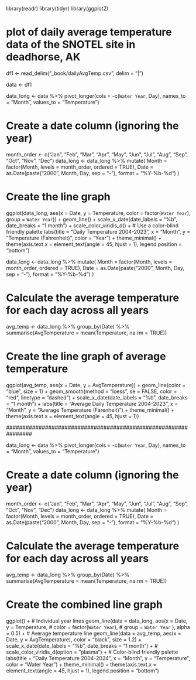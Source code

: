 library(readr)
library(tidyr)
library(ggplot2)

# plot of daily average temperature data of the SNOTEL site in deadhorse, AK

df1 <- read_delim("_book/dailyAvgTemp.csv", delim = "|")

data <- df1

data_long <- data %>%
  pivot_longer(cols = -c(`Water Year`, Day),
               names_to = "Month",
               values_to = "Temperature")

# Create a date column (ignoring the year)
month_order <- c("Jan", "Feb", "Mar", "Apr", "May", "Jun", "Jul", "Aug", "Sep", "Oct", "Nov", "Dec")
data_long <- data_long %>%
  mutate(
    Month = factor(Month, levels = month_order, ordered = TRUE),
    Date = as.Date(paste("2000", Month, Day, sep = "-"), format = "%Y-%b-%d")
  )

# Create the line graph
ggplot(data_long, aes(x = Date, y = Temperature, color = factor(`Water Year`), group = `Water Year`)) +
  geom_line() +
  scale_x_date(date_labels = "%b", date_breaks = "1 month") +
  scale_color_viridis_d() +  # Use a color-blind friendly palette
  labs(title = "Daily Temperature 2004-2023",
       x = "Month",
       y = "Temperature (Fahrenheit)",
       color = "Year") +
  theme_minimal() +
  theme(axis.text.x = element_text(angle = 45, hjust = 1),
        legend.position = "bottom")
        
#####################################################################################

data_long <- data_long %>%
  mutate(
    Month = factor(Month, levels = month_order, ordered = TRUE),
    Date = as.Date(paste("2000", Month, Day, sep = "-"), format = "%Y-%b-%d")
  )

# Calculate the average temperature for each day across all years
avg_temp <- data_long %>%
  group_by(Date) %>%
  summarise(AvgTemperature = mean(Temperature, na.rm = TRUE))

# Create the line graph of average temperature
ggplot(avg_temp, aes(x = Date, y = AvgTemperature)) +
  geom_line(color = "blue", size = 1) +
  geom_smooth(method = "loess", se = FALSE, color = "red", linetype = "dashed") +
  scale_x_date(date_labels = "%b", date_breaks = "1 month") +
  labs(title = "Average Daily Temperature 2004-2023",
       x = "Month",
       y = "Average Temperature (Farenheit)") +
  theme_minimal() +
  theme(axis.text.x = element_text(angle = 45, hjust = 1))
  
 ################################################################
 
data_long <- data %>%
  pivot_longer(cols = -c(`Water Year`, Day),
               names_to = "Month",
               values_to = "Temperature")

# Create a date column (ignoring the year)
month_order <- c("Jan", "Feb", "Mar", "Apr", "May", "Jun", "Jul", "Aug", "Sep", "Oct", "Nov", "Dec")
data_long <- data_long %>%
  mutate(
    Month = factor(Month, levels = month_order, ordered = TRUE),
    Date = as.Date(paste("2000", Month, Day, sep = "-"), format = "%Y-%b-%d")
  )

# Calculate the average temperature for each day across all years
avg_temp <- data_long %>%
  group_by(Date) %>%
  summarise(AvgTemperature = mean(Temperature, na.rm = TRUE))

# Create the combined line graph
ggplot() +
  # Individual year lines
  geom_line(data = data_long, 
            aes(x = Date, y = Temperature,
#            color = factor(`Water Year`),
#            group = `Water Year`
),
            alpha = 0.5) +
  # Average temperature line
  geom_line(data = avg_temp, 
            aes(x = Date, y = AvgTemperature),
            color = "black", size = 1.2) +
  scale_x_date(date_labels = "%b", date_breaks = "1 month") +
#  scale_color_viridis_d(option = "plasma") +  # Color-blind friendly palette
  labs(title = "Daily Temperature 2004-2024",
       x = "Month",
       y = "Temperature",
       color = "Water Year") +
      theme_minimal() +
  theme(axis.text.x = element_text(angle = 45, hjust = 1),
        legend.position = "bottom")
        
        